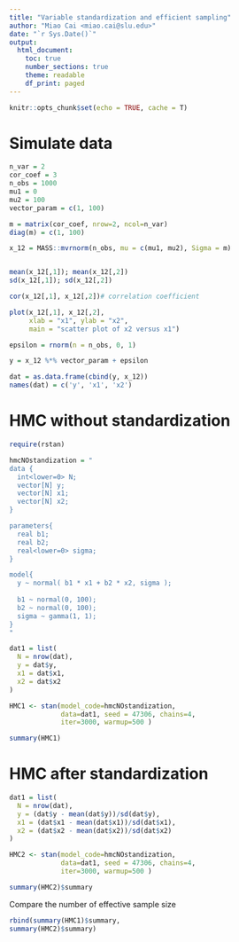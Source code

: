 ```yaml
---
title: "Variable standardization and efficient sampling"
author: "Miao Cai <miao.cai@slu.edu>"
date: "`r Sys.Date()`"
output: 
  html_document:
    toc: true
    number_sections: true
    theme: readable
    df_print: paged
---
```


```r
knitr::opts_chunk$set(echo = TRUE, cache = T)
```

# Simulate data



```r
n_var = 2
cor_coef = 3
n_obs = 1000
mu1 = 0
mu2 = 100
vector_param = c(1, 100)

m = matrix(cor_coef, nrow=2, ncol=n_var)
diag(m) = c(1, 100)

x_12 = MASS::mvrnorm(n_obs, mu = c(mu1, mu2), Sigma = m)


mean(x_12[,1]); mean(x_12[,2])
sd(x_12[,1]); sd(x_12[,2])

cor(x_12[,1], x_12[,2])# correlation coefficient

plot(x_12[,1], x_12[,2], 
     xlab = "x1", ylab = "x2",
     main = "scatter plot of x2 versus x1")

epsilon = rnorm(n = n_obs, 0, 1)

y = x_12 %*% vector_param + epsilon

dat = as.data.frame(cbind(y, x_12))
names(dat) = c('y', 'x1', 'x2')
```

# HMC without standardization

```r
require(rstan)

hmcNOstandization = "
data {
  int<lower=0> N;
  vector[N] y;
  vector[N] x1;
  vector[N] x2;
}

parameters{
  real b1;
  real b2;
  real<lower=0> sigma;
}

model{
  y ~ normal( b1 * x1 + b2 * x2, sigma );
  
  b1 ~ normal(0, 100);
  b2 ~ normal(0, 100);
  sigma ~ gamma(1, 1);
}
"

dat1 = list(
  N = nrow(dat), 
  y = dat$y, 
  x1 = dat$x1,
  x2 = dat$x2
)

HMC1 <- stan(model_code=hmcNOstandization, 
             data=dat1, seed = 47306, chains=4,
             iter=3000, warmup=500 )
```

```r
summary(HMC1)
```


# HMC after standardization

```r
dat1 = list(
  N = nrow(dat), 
  y = (dat$y - mean(dat$y))/sd(dat$y), 
  x1 = (dat$x1 - mean(dat$x1))/sd(dat$x1),
  x2 = (dat$x2 - mean(dat$x2))/sd(dat$x2)
)

HMC2 <- stan(model_code=hmcNOstandization, 
             data=dat1, seed = 47306, chains=4,
             iter=3000, warmup=500 )
```

```r
summary(HMC2)$summary
```

Compare the number of effective sample size

```r
rbind(summary(HMC1)$summary,
summary(HMC2)$summary)
```

